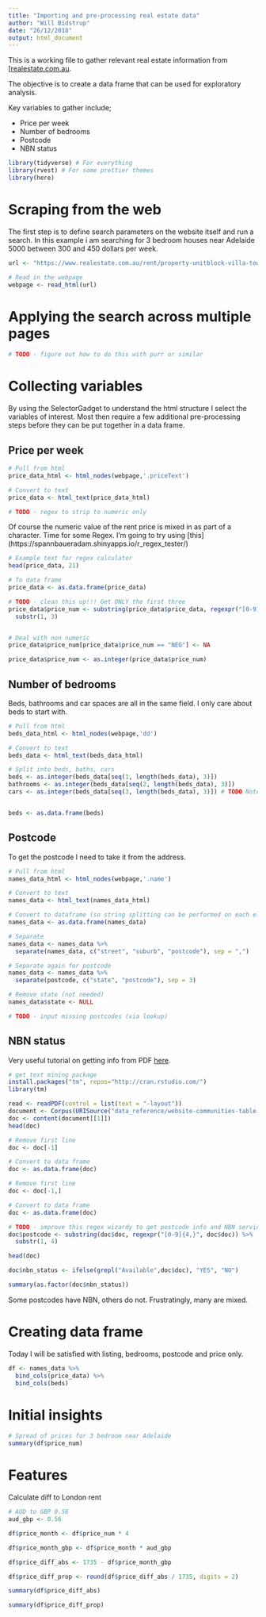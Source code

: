 ```yaml
---
title: "Importing and pre-processing real estate data"
author: "Will Bidstrup"
date: "26/12/2018"
output: html_document
---
```


This is a working file to gather relevant real estate information from [[realestate.com.au](https://www.realestate.com.au/rent/).  

The objective is to create a data frame that can be used for exploratory analysis.  

Key variables to gather include;  

- Price per week 
- Number of bedrooms  
- Postcode
- NBN status


```r
library(tidyverse) # For everything
library(rvest) # For some prettier themes
library(here)
```

# Scraping from the web

The first step is to define search parameters on the website itself and run a search. In this example i am searching for 3 bedroom houses near Adelaide 5000 between 300 and 450 dollars per week.   

```r
url <- "https://www.realestate.com.au/rent/property-unitblock-villa-townhouse-unit+apartment-house-with-3-bedrooms-between-300-450-in-adelaide,+sa+5000/list-1"
```

```r
# Read in the webpage
webpage <- read_html(url)
```


# Applying the search across multiple pages  
```r
# TODO - figure out how to do this with purr or similar
```


# Collecting variables

By using the SelectorGadget to understand the html structure I select the variables of interest. Most then require a few additional pre-processing steps before they can be put together in a data frame.   

## Price per week



```r
# Pull from html
price_data_html <- html_nodes(webpage,'.priceText')

# Convert to text
price_data <- html_text(price_data_html)

# TODO - regex to strip to numeric only

```

Of course the numeric value of the rent price is mixed in as part of a character. Time for some Regex. I'm going to try using [this] (https://spannbaueradam.shinyapps.io/r_regex_tester/)

```r
# Example text for regex calculator
head(price_data, 21)

# To data frame
price_data <- as.data.frame(price_data)

# TODO - clean this up!!! Get ONLY the first three
price_data$price_num <- substring(price_data$price_data, regexpr("[0-9]{3,}", price_data$price_data)) %>%
  substr(1, 3)


# Deal with non numeric
price_data$price_num[price_data$price_num == "NEG"] <- NA

price_data$price_num <- as.integer(price_data$price_num)
```


## Number of bedrooms

Beds, bathrooms and car spaces are all in the same field. I only care about beds to start with.  

```r
# Pull from html
beds_data_html <- html_nodes(webpage,'dd')

# Convert to text
beds_data <- html_text(beds_data_html)

# Split into beds, baths, cars
beds <- as.integer(beds_data[seq(1, length(beds_data), 3)])
bathrooms <- as.integer(beds_data[seq(2, length(beds_data), 3)])
cars <- as.integer(beds_data[seq(3, length(beds_data), 3)]) # TODO Note - looks like one less - could be that this number does not exist in one of the listings?


beds <- as.data.frame(beds)
```



## Postcode  

To get the postcode I need to take it from the address.  

```r
# Pull from html
names_data_html <- html_nodes(webpage,'.name')

# Convert to text
names_data <- html_text(names_data_html)

# Convert to dataframe (so string splitting can be performed on each element)
names_data <- as.data.frame(names_data)

# Separate
names_data <- names_data %>%
  separate(names_data, c("street", "suburb", "postcode"), sep = ",")

# Separate again for postcode
names_data <- names_data %>%
  separate(postcode, c("state", "postcode"), sep = 3)

# Remove state (not needed)
names_data$state <- NULL

# TODO - input missing postcodes (via lookup)

```

## NBN status

Very useful tutorial on getting info from PDF [here](https://medium.com/@CharlesBordet/how-to-extract-and-clean-data-from-pdf-files-in-r-da11964e252e). 

```r
# get text mining package
install.packages("tm", repos="http://cran.rstudio.com/")
library(tm)
```

```r
read <- readPDF(control = list(text = "-layout"))
document <- Corpus(URISource("data_reference/website-communities-table.pdf"), readerControl = list(reader = read))
doc <- content(document[[1]])
head(doc)
```

```r
# Remove first line
doc <- doc[-1]
```

```r
# Convert to data frame
doc <- as.data.frame(doc)

# Remove first line
doc <- doc[-1,]

# Convert to data frame
doc <- as.data.frame(doc)
```

```r
# TODO - improve this regex wizardy to get postcode info and NBN service status - currently each page is a single row in the doc
doc$postcode <- substring(doc$doc, regexpr("[0-9]{4,}", doc$doc)) %>%
  substr(1, 4)

head(doc)

doc$nbn_status <- ifelse(grepl("Available",doc$doc), "YES", "NO")

summary(as.factor(doc$nbn_status))
```


Some postcodes have NBN, others do not. Frustratingly, many are mixed.  

# Creating data frame

Today I will be satisfied with listing, bedrooms, postcode and price only.

```r
df <- names_data %>%
  bind_cols(price_data) %>%
  bind_cols(beds)
```


# Initial insights

```r
# Spread of prices for 3 bedroom near Adelaide
summary(df$price_num)
```


# Features

Calculate diff to London rent

```r
# AUD to GBP 0.56
aud_gbp <- 0.56

df$price_month <- df$price_num * 4

df$price_month_gbp <- df$price_month * aud_gbp

df$price_diff_abs <- 1735 - df$price_month_gbp

df$price_diff_prop <- round(df$price_diff_abs / 1735, digits = 2)

summary(df$price_diff_abs)

summary(df$price_diff_prop)

```

